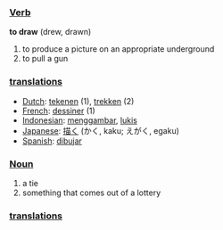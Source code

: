 ===[[Verb]]===

'''to draw''' (drew, drawn)

# to produce a picture on an appropriate underground
# to pull a gun

=== [[translation]]s ===
*[[Dutch]]: [[tekenen]] (1), [[trekken]] (2)
*[[French]]: [[dessiner]] (1)
*[[Indonesian]]: [[gambar|menggambar]], [[lukis]]
*[[Japanese]]: [[描く]] (かく, kaku; えがく, egaku)
*[[Spanish]]: [[dibujar]]

===[[Noun]]===

# a tie
# something that comes out of a lottery

=== [[translation]]s ===